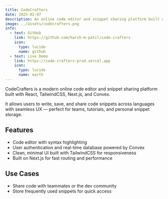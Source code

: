 ```yaml
---
title: CodeCrafters
date: 2025-02-07
description: An online code editor and snippet sharing platform built with Next.js, React, and Convex.
image: ../assets/codecrafters.png
info:
  - text: GitHub
    link: https://github.com/harsh-m-patil/code-crafters
    icon:
      type: lucide
      name: github
  - text: Live Demo
    link: https://code-crafters-prod.vercel.app
    icon:
      type: lucide
      name: earth
---
```


CodeCrafters is a modern online code editor and snippet sharing platform built with React, TailwindCSS, Next.js, and Convex.

It allows users to write, save, and share code snippets across languages with seamless UX — perfect for teams, tutorials, and personal snippet storage.

## Features

- Code editor with syntax highlighting
- User authentication and real-time database powered by Convex
- Clean, minimal UI built with TailwindCSS for responsiveness
- Built on Next.js for fast routing and performance

## Use Cases

- Share code with teammates or the dev community
- Store frequently used snippets for quick access
